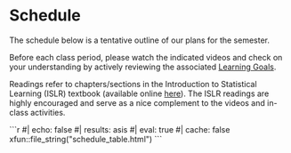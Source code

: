 # Schedule {.unnumbered}

The schedule below is a tentative outline of our plans for the semester.

Before each class period, please watch the indicated videos and check on your understanding by actively reviewing the associated [Learning Goals](learning-objectives.html).

Readings refer to chapters/sections in the Introduction to Statistical Learning (ISLR) textbook (available online [here](https://www.statlearning.com/)). The ISLR readings are highly encouraged and serve as a nice complement to the videos and in-class activities.


````{=html}
```r
#| echo: false
#| results: asis
#| eval: true
#| cache: false
xfun::file_string("schedule_table.html")
```
````

<!--**Note: this page is currently under construction! More dates coming soon.**-->

